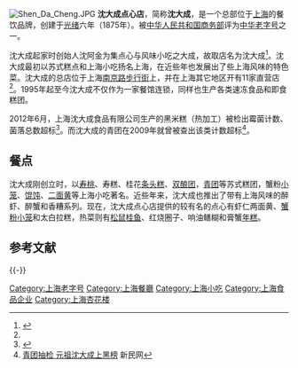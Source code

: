 {{Infobox Company 
|company_name = 上海沈大成食品有限公司
|company_name_en =
|company_logo = 
|company_type = 国有企业
|company_slogan = 
|market_information = 
|foundation = 1875年<br />{{QING}}[[上海|上海]]
|location = {{CHN}}[[上海市|上海市]][[黄浦区|黄浦区]][[南京东路_(上海市)|南京东路]]636号
|zip_code = 
|telephone_no = 86-21-63224926
|key_people = 
|industry = 食品業、餐饮业
|products = 上海传统[[小吃|小吃]]、[[本帮菜|本帮菜]]、[[苏式点心|苏式点心]]
|capital =  
|operating_income = 
|net_income = 
|num_employees = 
|accounting_period = 
|parent = 上海杏花楼（集团）股份有限公司
|subsid = 
|homepage = [http://www.5177.com.cn/company/shendacheng.html 沈大成官方网站]
|footnotes = 
|width = 
}}
[[File:Shen_Da_Cheng.JPG|thumb]]
'''沈大成点心店'''，简称'''沈大成'''，是一个总部位于[[上海|上海]]的餐饮品牌，创建于[[光绪|光绪]]六年（1875年）。被[[中华人民共和国商务部|中华人民共和国商务部]]评为[[中华老字号|中华老字号]]之一。

沈大成起家时创始人沈阿金为集点心与风味小吃之大成，故取店名为沈大成<ref name="ww">{{Cite web |url=http://www.5177.com.cn/index.php/Home~Foodcompany~detail~id~4 |title=沈大成介绍 |accessdate=2013-12-09 |archive-date=2013-12-18 |archive-url=https://web.archive.org/web/20131218100204/http://www.5177.com.cn/index.php/Home~Foodcompany~detail~id~4 |dead-url=no }}</ref>。沈大成最初以苏式糕点和上海小吃扬名上海，在近些年也发展出了些上海风味的特色菜。沈大成的总店位于上海[[南京东路_(上海市)|南京路步行街]]上，并在上海其它地区开有11家直营店<ref name="ww"/>。1995年起至今沈大成不仅作为一家餐馆连锁，同样也生产各类速冻食品和即食糕团。

2012年6月，上海沈大成食品有限公司生产的黑米糕（热加工）被检出霉菌计数、菌落总数超标<ref>{{Cite web |url=http://www.jfdaily.com/a/3424655.htm |title=乔家栅高庄馒头、沈大成黑米糕上黑榜 |access-date=2013-12-09 |archive-date=2013-12-13 |archive-url=https://web.archive.org/web/20131213093315/http://www.jfdaily.com/a/3424655.htm |dead-url=no }}</ref>。而沈大成的青团在2009年就曾被查出该类计数超标<ref>[http://sh.xinmin.cn/shms/2009/04/03/1771071.html 青团抽检 元祖沈大成上黑榜] {{Wayback|url=http://sh.xinmin.cn/shms/2009/04/03/1771071.html |date=20131213173622 }} 新民网</ref>。

==餐点==
沈大成刚创立时，以[[寿桃|寿桃]]、寿糕、桂花[[条头糕|条头糕]]、[[双酿团|双酿团]]，[[青团|青团]]等苏式糕团，蟹粉[[小笼|小笼]]、[[馄饨|馄饨]]、[[二面黄|二面黄]]等上海小吃著名。近些年来，沈大成也推出了带有上海风味的醉虾、醉蟹和香糟系列。现在，沈大成点心店提供的较有名的点心有虾仁两面黄、[[蟹粉小笼|蟹粉小笼]]和太白拉糕，热菜则有[[松鼠桂鱼|松鼠桂鱼]]、红烧圈子、响油鳝糊和膏蟹[[年糕|年糕]]。

== 参考文献 ==
{{Reflist}}

{{-}}
{{上海饮食}}

[[Category:上海老字号|Category:上海老字号]]
[[Category:上海餐廳|Category:上海餐廳]]
[[Category:上海小吃|Category:上海小吃]]
[[Category:上海食品企业|Category:上海食品企业]]
[[Category:上海杏花楼|Category:上海杏花楼]]
